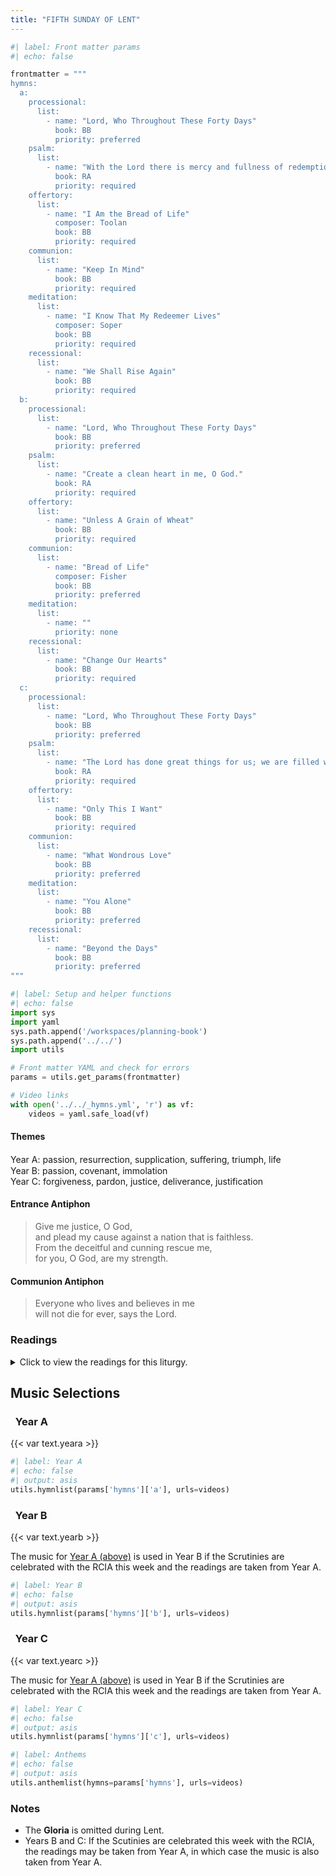```yaml
---
title: "FIFTH SUNDAY OF LENT"
---
```


```python
#| label: Front matter params
#| echo: false

frontmatter = """
hymns:
  a:
    processional:
      list:
        - name: "Lord, Who Throughout These Forty Days"
          book: BB
          priority: preferred
    psalm:
      list:
        - name: "With the Lord there is mercy and fullness of redemption."
          book: RA
          priority: required
    offertory:
      list:
        - name: "I Am the Bread of Life"
          composer: Toolan
          book: BB
          priority: required
    communion:
      list:
        - name: "Keep In Mind"
          book: BB
          priority: required
    meditation:
      list:
        - name: "I Know That My Redeemer Lives"
          composer: Soper
          book: BB
          priority: required
    recessional:
      list:
        - name: "We Shall Rise Again"
          book: BB
          priority: required
  b:
    processional:
      list:
        - name: "Lord, Who Throughout These Forty Days"
          book: BB
          priority: preferred
    psalm:
      list:
        - name: "Create a clean heart in me, O God."
          book: RA
          priority: required
    offertory:
      list:
        - name: "Unless A Grain of Wheat"
          book: BB
          priority: required
    communion:
      list:
        - name: "Bread of Life"
          composer: Fisher
          book: BB
          priority: preferred
    meditation:
      list:
        - name: ""
          priority: none
    recessional:
      list:
        - name: "Change Our Hearts"
          book: BB
          priority: required
  c:
    processional:
      list:
        - name: "Lord, Who Throughout These Forty Days"
          book: BB
          priority: preferred
    psalm:
      list:
        - name: "The Lord has done great things for us; we are filled with joy."
          book: RA
          priority: required
    offertory:
      list:
        - name: "Only This I Want"
          book: BB
          priority: required
    communion:
      list:
        - name: "What Wondrous Love"
          book: BB
          priority: preferred
    meditation:
      list:
        - name: "You Alone"
          book: BB
          priority: preferred
    recessional:
      list:
        - name: "Beyond the Days"
          book: BB
          priority: preferred
"""
```

```python
#| label: Setup and helper functions
#| echo: false
import sys
import yaml
sys.path.append('/workspaces/planning-book')
sys.path.append('../../')
import utils

# Front matter YAML and check for errors
params = utils.get_params(frontmatter)

# Video links
with open('../../_hymns.yml', 'r') as vf:
    videos = yaml.safe_load(vf)
```

:::  {.red}
#### **Themes**
:::

[Year A:]{.red} passion, resurrection, supplication, suﬀering,
triumph, life  
[Year B:]{.red} passion, covenant, immolation  
[Year C:]{.red} forgiveness, pardon, justice, deliverance, justification

:::  {.red}
#### **Entrance Antiphon**
:::

> Give me justice, O God,  
> and plead my cause against a nation that is faithless.  
> From the deceitful and cunning rescue me,  
> for you, O God, are my strength.

:::  {.red}
#### **Communion Antiphon**
:::

> Everyone who lives and believes in me  
> will not die for ever, says the Lord.

:::: {.content-visible when-format="html"}
::: {.red}
### Readings
:::

<details>
  <summary>Click to view the readings for this liturgy.</summary>

::: {.red}
### &nbsp; Year A

#### First Reading [Ezekiel 37:12-14]{style="float:right" .small}
:::

Thus says the Lord GOD:  
O my people, I will open your graves  
and have you rise from them,  
and bring you back to the land of Israel.  
Then you shall know that I am the LORD,  
when I open your graves and have you rise from them,  
O my people!  
I will put my spirit in you that you may live,  
and I will settle you upon your land;  
thus you shall know that I am the LORD.  
I have promised, and I will do it, says the LORD.  

***

::: {.red}
#### Responsorial Psalm [Psalm 130:1-2, 3-4, 5-6, 7-8]{style="float:right" .small}
:::

**[℟.]{.red}** **With the Lord there is mercy and fullness of redemption.**  

Out of the depths I cry to you, O LORD;  
&emsp; LORD, hear my voice!  
Let your ears be attentive  
&emsp; to my voice in supplication. **[℟.]{.red}**  

If you, O LORD, mark iniquities,  
&emsp; LORD, who can stand?  
But with you is forgiveness,  
&emsp; that you may be revered. **[℟.]{.red}**  

I trust in the LORD;  
&emsp; my soul trusts in his word.  
More than sentinels wait for the dawn,  
&emsp; let Israel wait for the LORD. **[℟.]{.red}**  

For with the LORD is kindness  
&emsp; and with him is plenteous redemption;  
And he will redeem Israel  
&emsp; from all their iniquities. **[℟.]{.red}**  

***

::: {.red}
#### Second Reading [Romans 8:8-11]{style="float:right" .small}
:::

Brothers and sisters:  
Those who are in the flesh cannot please God.  
But you are not in the flesh;  
on the contrary, you are in the spirit,  
if only the Spirit of God dwells in you.  
Whoever does not have the Spirit of Christ does not belong to him.  
But if Christ is in you,  
although the body is dead because of sin,  
the spirit is alive because of righteousness.  
If the Spirit of the one who raised Jesus from the dead dwells in you,  
the one who raised Christ from the dead  
will give life to your mortal bodies also,  
through his Spirit dwelling in you.  

***

::: {.red}
#### Verse Before the Gospel [John 11:25a, 26]{style="float:right" .small}
:::

**[℟.]{.red}** **Praise to you, Lord Jesus Christ, king of endless glory.**  
I am the resurrection and the life, says the Lord;  
whoever believes in me, even if he dies, will never die. **[℟.]{.red}**

***

::: {.red}
#### Gospel [John 11:1-45 or 11:3-7, 17, 20-27, 33b-45]{style="float:right" .small}
:::

Now a man was ill, Lazarus from Bethany,  
the village of Mary and her sister Martha.  
Mary was the one who had anointed the Lord with perfumed oil  
and dried his feet with her hair;  
it was her brother Lazarus who was ill.  
So the sisters sent word to him saying,  
“Master, the one you love is ill.”  
When Jesus heard this he said,  
“This illness is not to end in death,  
but is for the glory of God,  
that the Son of God may be glorified through it.”  
Now Jesus loved Martha and her sister and Lazarus.  
So when he heard that he was ill,  
he remained for two days in the place where he was.  
Then after this he said to his disciples,  
“Let us go back to Judea.”  
The disciples said to him,  
“Rabbi, the Jews were just trying to stone you,  
and you want to go back there?”  
Jesus answered,  
“Are there not twelve hours in a day?  
If one walks during the day, he does not stumble,  
because he sees the light of this world.  
But if one walks at night, he stumbles,  
because the light is not in him.”  
He said this, and then told them,  
“Our friend Lazarus is asleep,  
but I am going to awaken him.”  
So the disciples said to him,  
“Master, if he is asleep, he will be saved.”  
But Jesus was talking about his death,  
while they thought that he meant ordinary sleep.  
So then Jesus said to them clearly,  
“Lazarus has died.  
And I am glad for you that I was not there,  
that you may believe.  
Let us go to him.”  
So Thomas, called Didymus, said to his fellow disciples,  
“Let us also go to die with him.”  

When Jesus arrived, he found that Lazarus  
had already been in the tomb for four days.  
Now Bethany was near Jerusalem, only about two miles away.  
And many of the Jews had come to Martha and Mary  
to comfort them about their brother.  
When Martha heard that Jesus was coming,  
she went to meet him;  
but Mary sat at home.  
Martha said to Jesus,  
“Lord, if you had been here,  
my brother would not have died.  
But even now I know that whatever you ask of God,  
God will give you.”  
Jesus said to her,  
“Your brother will rise.”  
Martha said to him,  
“I know he will rise,  
in the resurrection on the last day.”  
Jesus told her,  
“I am the resurrection and the life;  
whoever believes in me, even if he dies, will live,  
and everyone who lives and believes in me will never die.  
Do you believe this?”  
She said to him, “Yes, Lord.  
I have come to believe that you are the Christ, the Son of God,  
the one who is coming into the world.”  

When she had said this,  
she went and called her sister Mary secretly, saying,  
“The teacher is here and is asking for you.”  
As soon as she heard this,  
she rose quickly and went to him.  
For Jesus had not yet come into the village,  
but was still where Martha had met him.  
So when the Jews who were with her in the house comforting her  
saw Mary get up quickly and go out,  
they followed her,  
presuming that she was going to the tomb to weep there.  
When Mary came to where Jesus was and saw him,  
she fell at his feet and said to him,  
“Lord, if you had been here,  
my brother would not have died.”  
When Jesus saw her weeping and the Jews who had come with her weeping,  
he became perturbed and deeply troubled, and said,  
“Where have you laid him?”  
They said to him, “Sir, come and see.”  
And Jesus wept.  
So the Jews said, “See how he loved him.”  
But some of them said,  
“Could not the one who opened the eyes of the blind man  
have done something so that this man would not have died?”  

So Jesus, perturbed again, came to the tomb.  
It was a cave, and a stone lay across it.  
Jesus said, “Take away the stone.”  
Martha, the dead man’s sister, said to him,  
“Lord, by now there will be a stench;  
he has been dead for four days.”  
Jesus said to her,  
“Did I not tell you that if you believe  
you will see the glory of God?”  
So they took away the stone.  
And Jesus raised his eyes and said,  
“Father, I thank you for hearing me.  
I know that you always hear me;  
but because of the crowd here I have said this,  
that they may believe that you sent me.”  
And when he had said this,  
He cried out in a loud voice,  
“Lazarus, come out!”  
The dead man came out,  
tied hand and foot with burial bands,  
and his face was wrapped in a cloth.  
So Jesus said to them,  
“Untie him and let him go.”  

Now many of the Jews who had come to Mary  
and seen what he had done began to believe in him.  

[Or:]{.red}  

The sisters of Lazarus sent word to Jesus, saying,  
“Master, the one you love is ill.”  
When Jesus heard this he said,  
“This illness is not to end in death,  
but is for the glory of God,  
that the Son of God may be glorified through it.”  
Now Jesus loved Martha and her sister and Lazarus.  
So when he heard that he was ill,  
he remained for two days in the place where he was.  
Then after this he said to his disciples,  
"Let us go back to Judea.”  

When Jesus arrived, he found that Lazarus  
had already been in the tomb for four days.  
When Martha heard that Jesus was coming,  
she went to meet him;  
but Mary sat at home.  
Martha said to Jesus,  
“Lord, if you had been here,  
my brother would not have died.  
But even now I know that whatever you ask of God,  
God will give you.”  
Jesus said to her,  
“Your brother will rise.”  
Martha said,  
“I know he will rise,  
in the resurrection on the last day.”  
Jesus told her,  
“I am the resurrection and the life;  
whoever believes in me, even if he dies, will live,  
and everyone who lives and believes in me will never die.  
Do you believe this?”  
She said to him, “Yes, Lord.  
I have come to believe that you are the Christ, the Son of God,  
the one who is coming into the world.”  

He became perturbed and deeply troubled, and said,  
“Where have you laid him?”  
They said to him, “Sir, come and see.”  
And Jesus wept.  
So the Jews said, “See how he loved him.”  
But some of them said,  
“Could not the one who opened the eyes of the blind man  
have done something so that this man would not have died?”  

So Jesus, perturbed again, came to the tomb.  
It was a cave, and a stone lay across it.  
Jesus said, “Take away the stone.”  
Martha, the dead man’s sister, said to him,  
“Lord, by now there will be a stench;  
he has been dead for four days.”  
Jesus said to her,  
“Did I not tell you that if you believe  
you will see the glory of God?”  
So they took away the stone.  
And Jesus raised his eyes and said,  
“Father, I thank you for hearing me.  
I know that you always hear me;  
but because of the crowd here I have said this,  
that they may believe that you sent me.”  
And when he had said this,  
He cried out in a loud voice,  
“Lazarus, come out!”  
The dead man came out,  
tied hand and foot with burial bands,  
and his face was wrapped in a cloth.  
So Jesus said to them,  
“Untie him and let him go.”  

Now many of the Jews who had come to Mary  
and seen what he had done began to believe in him.

::: {.centered}
{{< var symbols.cross >}} &nbsp; {{< var symbols.cross >}} &nbsp; {{< var symbols.cross >}}
:::

::: {.red}
### &nbsp; Year B

[If the Scrutinies are celebrated with the RCIA this week, the readings are taken from [Year A above](#year-a).]{.red}

#### First Reading [Jeremiah 31:31-34]{style="float:right" .small}
:::

The days are coming, says the LORD,  
when I will make a new covenant with the house of Israel  
and the house of Judah.  
It will not be like the covenant I made with their fathers  
the day I took them by the hand  
to lead them forth from the land of Egypt;  
for they broke my covenant,  
and I had to show myself their master, says the LORD.  
But this is the covenant that I will make  
with the house of Israel after those days, says the LORD.  
I will place my law within them and write it upon their hearts;  
I will be their God, and they shall be my people.  
No longer will they have need to teach their friends and relatives  
how to know the LORD.  
All, from least to greatest, shall know me, says the LORD,  
for I will forgive their evildoing and remember their sin no more.  

***

::: {.red}
#### Responsorial Psalm [Psalm 51:3-4, 12-13, 14-15]{style="float:right" .small}
:::

**[℟.]{.red}** **Create a clean heart in me, O God.**  

Have mercy on me, O God, in your goodness;  
&ensp; in the greatness of your compassion wipe out my offense.  
Thoroughly wash me from my guilt  
&ensp; and of my sin cleanse me. **[℟.]{.red}**  

A clean heart create for me, O God,  
&ensp; and a steadfast spirit renew within me.  
Cast me not out from your presence,  
&ensp; and your Holy Spirit take not from me. **[℟.]{.red}**  

Give me back the joy of your salvation,  
&ensp; and a willing spirit sustain in me.  
I will teach transgressors your ways,  
&ensp; and sinners shall return to you. **[℟.]{.red}**  

***

::: {.red}
#### Second Reading [Hebrews 5:7-9]{style="float:right" .small}
:::

In the days when Christ Jesus was in the flesh,  
he offered prayers and supplications with loud cries and tears  
to the one who was able to save him from death,  
and he was heard because of his reverence.  
Son though he was, he learned obedience from what he suffered;  
and when he was made perfect,  
he became the source of eternal salvation for all who obey him.  

***

::: {.red}
#### Verse Before the Gospel [John 12:26]{style="float:right" .small}
:::

**[℟.]{.red}** **Praise to you, Lord Jesus Christ, king of endless glory.**  
Whoever serves me must follow me, says the Lord;  
and where I am, there also will my servant be. **[℟.]{.red}**  

***

::: {.red}
#### Gospel [Jn 12:20-33]{style="float:right" .small}
:::

Some Greeks who had come to worship at the Passover Feast  
came to Philip, who was from Bethsaida in Galilee,  
and asked him, “Sir, we would like to see Jesus.”  
Philip went and told Andrew;  
then Andrew and Philip went and told Jesus.  
Jesus answered them,  
“The hour has come for the Son of Man to be glorified.  
Amen, amen, I say to you,  
unless a grain of wheat falls to the ground and dies,  
it remains just a grain of wheat;  
but if it dies, it produces much fruit.  
Whoever loves his life loses it,  
and whoever hates his life in this world  
will preserve it for eternal life.  
Whoever serves me must follow me,  
and where I am, there also will my servant be.  
The Father will honor whoever serves me.  

“I am troubled now.  Yet what should I say?  
‘Father, save me from this hour’?  
But it was for this purpose that I came to this hour.  
Father, glorify your name.”  
Then a voice came from heaven,  
“I have glorified it and will glorify it again.”  
The crowd there heard it and said it was thunder;  
but others said, “An angel has spoken to him.”  
Jesus answered and said,  
“This voice did not come for my sake but for yours.  
Now is the time of judgment on this world;  
now the ruler of this world will be driven out.  
And when I am lifted up from the earth,  
I will draw everyone to myself.”  
He said this indicating the kind of death he would die.  

::: {.centered}
{{< var symbols.cross >}} &nbsp; {{< var symbols.cross >}} &nbsp; {{< var symbols.cross >}}
:::

::: {.red}
### &nbsp; Year C

[If the Scrutinies are celebrated with the RCIA this week, the readings are taken from [Year A above](#year-a).]{.red}

#### First Reading [Isaiah 43:16-21]{style="float:right" .small}
:::

Thus says the LORD,  
&ensp; who opens a way in the sea  
&ensp; and a path in the mighty waters,  
who leads out chariots and horsemen,  
&ensp; a powerful army,  
till they lie prostrate together, never to rise,  
&ensp; snuffed out and quenched like a wick.  
Remember not the events of the past,  
&ensp; the things of long ago consider not;  
see, I am doing something new!  
&ensp; Now it springs forth, do you not perceive it?  
In the desert I make a way,  
&ensp; in the wasteland, rivers.  
Wild beasts honor me,  
&ensp; jackals and ostriches,  
for I put water in the desert  
&ensp; and rivers in the wasteland  
&ensp; for my chosen people to drink,  
the people whom I formed for myself,  
&ensp; that they might announce my praise.  

***

::: {.red}
#### Responsorial Psalm [Psalm 126:1-2, 2-3, 4-5, 6]{style="float:right" .small}
:::

**[℟.]{.red}** **The Lord has done great things for us; we are filled with joy.**  

When the LORD brought back the captives of Zion,  
&emsp; we were like men dreaming.  
Then our mouth was filled with laughter,  
&emsp; and our tongue with rejoicing. **[℟.]{.red}**  

Then they said among the nations,  
&emsp; “The LORD has done great things for them.”  
The LORD has done great things for us;  
&emsp; we are glad indeed. **[℟.]{.red}**  

Restore our fortunes, O LORD,  
&emsp; like the torrents in the southern desert.  
Those that sow in tears  
&emsp; shall reap rejoicing. **[℟.]{.red}**  

Although they go forth weeping,  
&emsp; carrying the seed to be sown,  
They shall come back rejoicing,  
&emsp; carrying their sheaves. **[℟.]{.red}**  

***

::: {.red}
#### Second Reading [Philippians 3:8-14]{style="float:right" .small}
:::

Brothers and sisters:  
I consider everything as a loss  
because of the supreme good of knowing Christ Jesus my Lord.  
For his sake I have accepted the loss of all things  
and I consider them so much rubbish,  
that I may gain Christ and be found in him,  
not having any righteousness of my own based on the law  
but that which comes through faith in Christ,  
the righteousness from God,  
depending on faith to know him and the power of his resurrection  
and the sharing of his sufferings by being conformed to his death,  
if somehow I may attain the resurrection from the dead.  

It is not that I have already taken hold of it  
or have already attained perfect maturity,  
but I continue my pursuit in hope that I may possess it,  
since I have indeed been taken possession of by Christ Jesus.  
Brothers and sisters, I for my part  
do not consider myself to have taken possession.  
Just one thing: forgetting what lies behind  
but straining forward to what lies ahead,  
I continue my pursuit toward the goal,  
the prize of God’s upward calling, in Christ Jesus.  

***

::: {.red}
#### Verse before the Gospel [Joel 2:12-13]{style="float:right" .small}
:::

**[℟.]{.red}** **Praise to you, Lord Jesus Christ, king of endless glory.**  
Even now, says the Lord,  
return to me with your whole heart;  
for I am gracious and merciful. **[℟.]{.red}** 

***

::: {.red}
#### Gospel [John 8:1-11]{style="float:right" .small}
:::

Jesus went to the Mount of Olives.  
But early in the morning he arrived again in the temple area,  
and all the people started coming to him,  
and he sat down and taught them.  
Then the scribes and the Pharisees brought a woman  
who had been caught in adultery  
and made her stand in the middle.  
They said to him,  
“Teacher, this woman was caught  
in the very act of committing adultery.  
Now in the law, Moses commanded us to stone such women.  
So what do you say?”  
They said this to test him,  
so that they could have some charge to bring against him.  
Jesus bent down and began to write on the ground with his finger.  
But when they continued asking him,  
he straightened up and said to them,  
“Let the one among you who is without sin  
be the first to throw a stone at her.”  
Again he bent down and wrote on the ground.  
And in response, they went away one by one,  
beginning with the elders.  
So he was left alone with the woman before him.  
Then Jesus straightened up and said to her,  
“Woman, where are they?  
Has no one condemned you?”  
She replied, “No one, sir.”  
Then Jesus said, “Neither do I condemn you.  
Go, and from now on do not sin any more.”  

::: {.centered}
{{< var symbols.cross >}} &nbsp; {{< var symbols.cross >}} &nbsp; {{< var symbols.cross >}}
:::

</details>
::::

::: {.red}
## Music Selections
:::

::: {.titlered}
### &nbsp; Year A
:::
{{< var text.yeara >}}

```python
#| label: Year A
#| echo: false
#| output: asis
utils.hymnlist(params['hymns']['a'], urls=videos)
```

::: {.titlered}
### &nbsp; Year B
:::
{{< var text.yearb >}}

[The music for [Year A (above)](#year-a-1) is used in Year B if the Scrutinies are celebrated with the RCIA this week and the readings are taken from Year A.]{.red}

```python
#| label: Year B
#| echo: false
#| output: asis
utils.hymnlist(params['hymns']['b'], urls=videos)
```

::: {.titlered}
### &nbsp; Year C
:::
{{< var text.yearc >}}

[The music for [Year A (above)](#year-a-1) is used in Year B if the Scrutinies are celebrated with the RCIA this week and the readings are taken from Year A.]{.red}

```python
#| label: Year C
#| echo: false
#| output: asis
utils.hymnlist(params['hymns']['c'], urls=videos)
```


```python
#| label: Anthems
#| echo: false
#| output: asis
utils.anthemlist(hymns=params['hymns'], urls=videos)
```

::: {.red}
### Notes
:::

* The **Gloria** is omitted during Lent.
* [Years B and C:]{.red} If the Scutinies are celebrated this week with the RCIA, the readings may be taken from Year A, in which case the music is also taken from Year A.